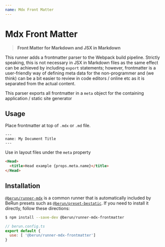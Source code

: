 ```yaml
---
name: Mdx Front Matter
---
```


# Mdx Front Matter

> **Front Matter for Markdown and JSX in Markdown**

This runner adds a frontmatter parser to the Webpack build pipeline.   Strictly speaking,
this is not necessary in JSX in Markdown files as the same effect can be achieved by including `export`
statements;  however, frontmatter is a user-friendly way of defining meta data for the non-programmer
and (we think) can be a bit easier to review in code editors / online etc as it is separated from the actual 
content.

This parser exports all frontmatter in a `meta` object for the containing application / static site generator

## Usage

Place frontmatter at top of `.mdx` or `.md` file.
```
---
name: My Document Title
---
```

Use in layout files under the `meta` property

```html
<Head>
  <title>Head example {props.meta.name}</title>
</Head>
```
  

## Installation

[`@berun/runner-mdx`](https://www.npmjs.com/package/@berun/runner-eslint) is a common runner that is automatically
included by BeRun presets such as [`@berun/preset-bestatic`](https://www.npmjs.com/package/@berun/preset-bestatic).   If you 
need to install it directly, follow these directions:

```bash
$ npm install --save-dev @berun/runner-mdx-frontmatter
```

```js
// berun.config.ts
export default {
  use: [ '@berun/runner-mdx-frontmatter']
}
```
